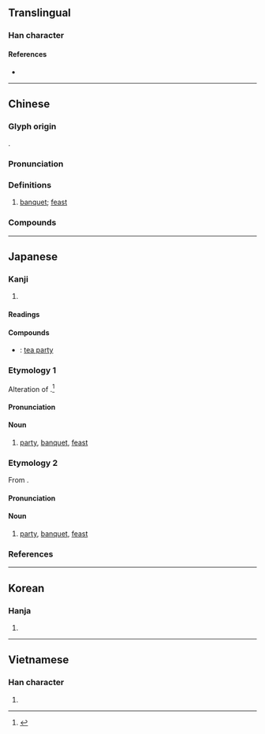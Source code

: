 {{character info/new}}
==Translingual==

===Han character===
{{Han char|rn=40|rad=宀|as=07|sn=10|four=30404|canj=JAV|ids=⿱宀妟}}

====References====
* {{Han ref|kx=0286.130|dkj=07166|dj=0565.100|hdz=20933.030|uh=5BB4|ud=23476|bh=AE62|bd=44642}}

----

==Chinese==
{{zh-forms}}

===Glyph origin===
{{Han etym}}
{{Han compound|宀|妟|ls=psc|c1=s|c2=p}}.

===Pronunciation===
{{zh-pron
|m=yàn
|c=jin3
|h=pfs=yen
|md=
|mn=iàn
|mn-t=ang3
|w=
|mc=y
|oc=y
|cat=n
}}

===Definitions===
{{zh-hanzi}}

# [[banquet]]; [[feast]]

===Compounds===
{{zh-der|宴會|晚宴|盛宴|國宴|宴請|宴席|歡宴|結婚宴會|天下沒有不散的宴席|天下無不散的宴席|宴饗|便宴|宴飲|宴樂|恩榮宴|宴安鴆毒|慶功宴|喜宴|弔宴|宴爾新婚|享宴|大宴小酌|宴息|宴安|家宴|宴餞|宴集|宴見|宴然|宴游|宴歌|宴宴|宴媟|婚宴|宴坐|大宴|大宴賓客|午宴|宴客|宴私|祖宴|瓊林宴|排宴|曲江宴|探春之宴|款宴|梁園宴雪|探花宴|櫻桃宴|曲宴|邀宴|謝師宴|酒宴|閒宴|野宴|聞喜宴|鹿鳴宴|鴻門宴|饗宴|飫宴|筵宴|酺宴|鷹揚宴|飲宴|錢龍宴|赴宴|賜宴|設宴}}

----

==Japanese==

===Kanji===
{{ja-kanji|grade=c|rs=宀07}}

# {{defn|lang=ja|sort=宀07}}

====Readings====
{{ja-readings
|goon=えん
|kanon=えん
|kun=うたげ-, たの-しむ
}}

====Compounds====
{{der-top|Compounds}}
* {{ja-r|茗宴|めいえん}}: [[tea party]]
{{der-bottom}}

===Etymology 1===
{{ja-kanjitab|うたげ|yomi=k}}
Alteration of {{m|ja|打ち上げ|tr=uchiage||finishing of a performance, banquet at the finishing of a performance}}.<ref name="DJR">{{R:Daijirin}}</ref>

====Pronunciation====
{{ja-pron|yomi=k|うたげ|acc=0|acc_ref=DJR}}

====Noun====
{{ja-noun|うたげ}}

# [[party]], [[banquet]], [[feast]]

===Etymology 2===
{{ja-kanjitab|えん|yomi=o}}
From {{etyl|ltc|ja|sort=えん}} {{m|zh|宴|tr=ʔen<sup>H</sup>||banquet, feast}}.

====Pronunciation====
{{ja-pron|yomi=o|えん|acc=1|acc_ref=DJR}}

====Noun====
{{ja-noun|えん}}

# [[party]], [[banquet]], [[feast]]

===References===
<references/>

{{c|ja|Parties|sort=うたげ}}

----

==Korean==

===Hanja===
{{ko-hanja|hangeul=연|rv=yeon|mr=yŏn}}

# {{defn|lang=ko|sort=宀07}}

----

==Vietnamese==

===Han character===
{{vi-hantu|[[yến]]|rs=宀07}}

# {{defn|lang=vi|sort=宀07}}